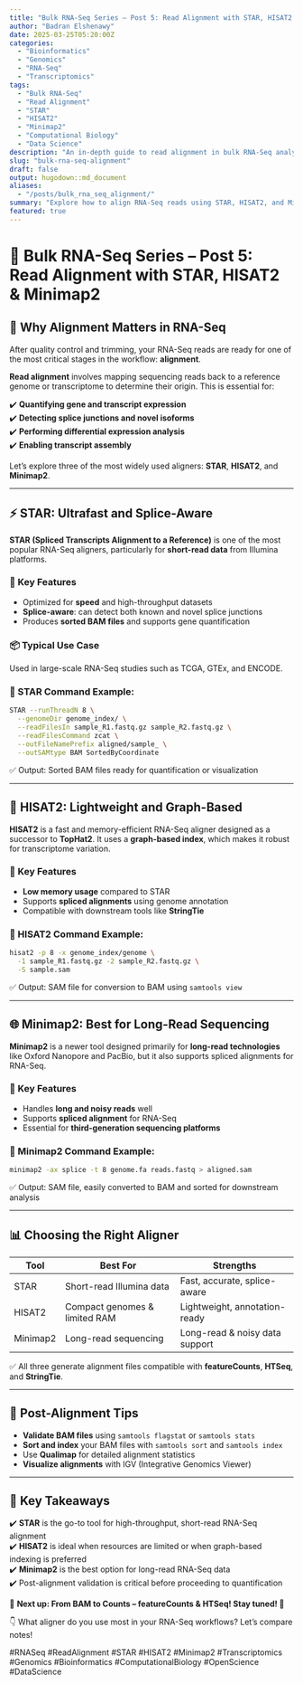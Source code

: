 ```yaml
---
title: "Bulk RNA-Seq Series – Post 5: Read Alignment with STAR, HISAT2 & Minimap2"
author: "Badran Elshenawy"
date: 2025-03-25T05:20:00Z
categories:
  - "Bioinformatics"
  - "Genomics"
  - "RNA-Seq"
  - "Transcriptomics"
tags:
  - "Bulk RNA-Seq"
  - "Read Alignment"
  - "STAR"
  - "HISAT2"
  - "Minimap2"
  - "Computational Biology"
  - "Data Science"
description: "An in-depth guide to read alignment in bulk RNA-Seq analysis using STAR, HISAT2, and Minimap2. Learn when to use each aligner, how to configure them, and how alignment impacts downstream analysis."
slug: "bulk-rna-seq-alignment"
draft: false
output: hugodown::md_document
aliases:
  - "/posts/bulk_rna_seq_alignment/"
summary: "Explore how to align RNA-Seq reads using STAR, HISAT2, and Minimap2. Understand the key features, commands, and strengths of each tool in transcriptomic workflows."
featured: true
---
```


# 🔬 Bulk RNA-Seq Series – Post 5: Read Alignment with STAR, HISAT2 & Minimap2

## 🧬 Why Alignment Matters in RNA-Seq

After quality control and trimming, your RNA-Seq reads are ready for one of the most critical stages in the workflow: **alignment**.

**Read alignment** involves mapping sequencing reads back to a reference genome or transcriptome to determine their origin. This is essential for:

✔️ **Quantifying gene and transcript expression**\
✔️ **Detecting splice junctions and novel isoforms**\
✔️ **Performing differential expression analysis**\
✔️ **Enabling transcript assembly**

Let’s explore three of the most widely used aligners: **STAR**, **HISAT2**, and **Minimap2**.

------------------------------------------------------------------------

## ⚡ STAR: Ultrafast and Splice-Aware

**STAR (Spliced Transcripts Alignment to a Reference)** is one of the most popular RNA-Seq aligners, particularly for **short-read data** from Illumina platforms.

### 🔹 Key Features

-   Optimized for **speed** and high-throughput datasets\
-   **Splice-aware**: can detect both known and novel splice junctions\
-   Produces **sorted BAM files** and supports gene quantification

### 📦 Typical Use Case

Used in large-scale RNA-Seq studies such as TCGA, GTEx, and ENCODE.

### 📘 STAR Command Example:

``` bash
STAR --runThreadN 8 \
  --genomeDir genome_index/ \
  --readFilesIn sample_R1.fastq.gz sample_R2.fastq.gz \
  --readFilesCommand zcat \
  --outFileNamePrefix aligned/sample_ \
  --outSAMtype BAM SortedByCoordinate
```

✅ Output: Sorted BAM files ready for quantification or visualization

------------------------------------------------------------------------

## 🧠 HISAT2: Lightweight and Graph-Based

**HISAT2** is a fast and memory-efficient RNA-Seq aligner designed as a successor to **TopHat2**. It uses a **graph-based index**, which makes it robust for transcriptome variation.

### 🔹 Key Features

-   **Low memory usage** compared to STAR\
-   Supports **spliced alignments** using genome annotation\
-   Compatible with downstream tools like **StringTie**

### 📘 HISAT2 Command Example:

``` bash
hisat2 -p 8 -x genome_index/genome \
  -1 sample_R1.fastq.gz -2 sample_R2.fastq.gz \
  -S sample.sam
```

✅ Output: SAM file for conversion to BAM using `samtools view`

------------------------------------------------------------------------

## 🌐 Minimap2: Best for Long-Read Sequencing

**Minimap2** is a newer tool designed primarily for **long-read technologies** like Oxford Nanopore and PacBio, but it also supports spliced alignments for RNA-Seq.

### 🔹 Key Features

-   Handles **long and noisy reads** well\
-   Supports **spliced alignment** for RNA-Seq\
-   Essential for **third-generation sequencing platforms**

### 📘 Minimap2 Command Example:

``` bash
minimap2 -ax splice -t 8 genome.fa reads.fastq > aligned.sam
```

✅ Output: SAM file, easily converted to BAM and sorted for downstream analysis

------------------------------------------------------------------------

## 📊 Choosing the Right Aligner

| Tool     | Best For                      | Strengths                      |
|----------|-------------------------------|--------------------------------|
| STAR     | Short-read Illumina data      | Fast, accurate, splice-aware   |
| HISAT2   | Compact genomes & limited RAM | Lightweight, annotation-ready  |
| Minimap2 | Long-read sequencing          | Long-read & noisy data support |

✅ All three generate alignment files compatible with **featureCounts**, **HTSeq**, and **StringTie**.

------------------------------------------------------------------------

## 📄 Post-Alignment Tips

-   **Validate BAM files** using `samtools flagstat` or `samtools stats`
-   **Sort and index** your BAM files with `samtools sort` and `samtools index`
-   Use **Qualimap** for detailed alignment statistics
-   **Visualize alignments** with IGV (Integrative Genomics Viewer)

------------------------------------------------------------------------

## 📌 Key Takeaways

✔️ **STAR** is the go-to tool for high-throughput, short-read RNA-Seq alignment\
✔️ **HISAT2** is ideal when resources are limited or when graph-based indexing is preferred\
✔️ **Minimap2** is the best option for long-read RNA-Seq data\
✔️ Post-alignment validation is critical before proceeding to quantification

📌 **Next up: From BAM to Counts – featureCounts & HTSeq! Stay tuned! 🚀**

👇 What aligner do you use most in your RNA-Seq workflows? Let’s compare notes!

#RNASeq #ReadAlignment #STAR #HISAT2 #Minimap2 #Transcriptomics #Genomics #Bioinformatics #ComputationalBiology #OpenScience #DataScience